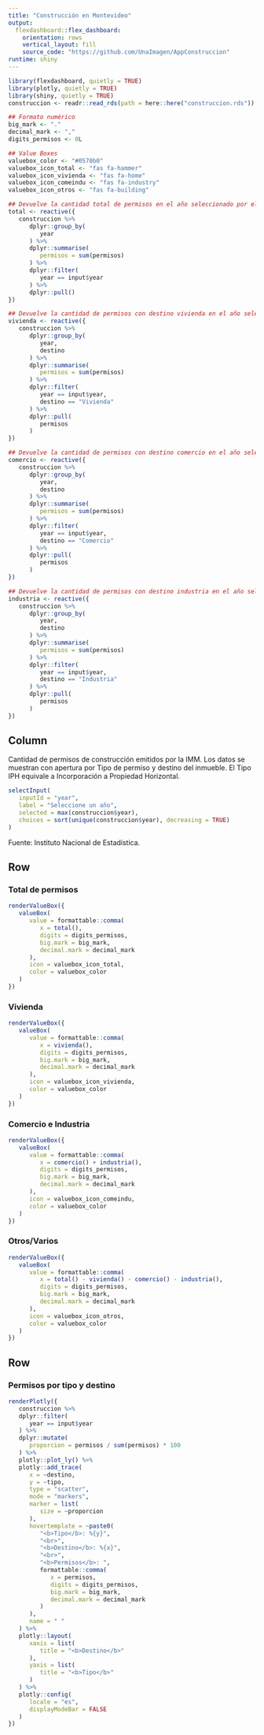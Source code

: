 ```yaml
---
title: "Construcción en Montevideo"
output: 
  flexdashboard::flex_dashboard:
    orientation: rows
    vertical_layout: fill
    source_code: "https://github.com/UnaImagen/AppConstruccion"
runtime: shiny
---
```


<link rel="stylesheet" href="https://use.fontawesome.com/releases/v5.6.0/css/all.css">

```r
library(flexdashboard, quietly = TRUE)
library(plotly, quietly = TRUE)
library(shiny, quietly = TRUE)
construccion <- readr::read_rds(path = here::here("construccion.rds"))
```

```r
## Formato numérico
big_mark <- "."
decimal_mark <- ","
digits_permisos <- 0L

## Value Boxes
valuebox_color <- "#0570b0"
valuebox_icon_total <- "fas fa-hammer"
valuebox_icon_vivienda <- "fas fa-home"
valuebox_icon_comeindu <- "fas fa-industry"
valuebox_icon_otros <- "fas fa-building"
```

```r
## Devuelve la cantidad total de permisos en el año seleccionado por el usuario
total <- reactive({
   construccion %>% 
      dplyr::group_by(
         year
      ) %>% 
      dplyr::summarise(
         permisos = sum(permisos)
      ) %>% 
      dplyr::filter(
         year == input$year
      ) %>% 
      dplyr::pull()
})

## Devuelve la cantidad de permisos con destino vivienda en el año seleccionado por el usuario
vivienda <- reactive({
   construccion %>% 
      dplyr::group_by(
         year,
         destino
      ) %>% 
      dplyr::summarise(
         permisos = sum(permisos)
      ) %>% 
      dplyr::filter(
         year == input$year,
         destino == "Vivienda"
      ) %>% 
      dplyr::pull(
         permisos
      )
})

## Devuelve la cantidad de permisos con destino comercio en el año seleccionado por el usuario
comercio <- reactive({
   construccion %>% 
      dplyr::group_by(
         year,
         destino
      ) %>% 
      dplyr::summarise(
         permisos = sum(permisos)
      ) %>% 
      dplyr::filter(
         year == input$year,
         destino == "Comercio"
      ) %>% 
      dplyr::pull(
         permisos
      )
})

## Devuelve la cantidad de permisos con destino industria en el año seleccionado por el usuario
industria <- reactive({
   construccion %>% 
      dplyr::group_by(
         year,
         destino
      ) %>% 
      dplyr::summarise(
         permisos = sum(permisos)
      ) %>% 
      dplyr::filter(
         year == input$year,
         destino == "Industria"
      ) %>% 
      dplyr::pull(
         permisos
      )
})

```

Column {.sidebar}
-----------------------------------------------------------------------

Cantidad de permisos de construcción emitidos por la IMM. Los datos se muestran con apertura por Tipo de permiso y destino del inmueble. El Tipo IPH equivale a Incorporación a Propiedad Horizontal.

```r
selectInput(
   inputId = "year",
   label = "Seleccione un año",
   selected = max(construccion$year),
   choices = sort(unique(construccion$year), decreasing = TRUE)
)
```

Fuente: Instituto Nacional de Estadística.

Row {data-width=100}
-----------------------------------------------------------------------

### Total de permisos

```r
renderValueBox({
   valueBox(
      value = formattable::comma(
         x = total(),
         digits = digits_permisos,
         big.mark = big_mark,
         decimal.mark = decimal_mark
      ),
      icon = valuebox_icon_total,
      color = valuebox_color
   )
})
```

### Vivienda

```r
renderValueBox({
   valueBox(
      value = formattable::comma(
         x = vivienda(),
         digits = digits_permisos,
         big.mark = big_mark,
         decimal.mark = decimal_mark
      ),
      icon = valuebox_icon_vivienda,
      color = valuebox_color
   )
})
```

### Comercio e Industria

```r
renderValueBox({
   valueBox(
      value = formattable::comma(
         x = comercio() + industria(),
         digits = digits_permisos,
         big.mark = big_mark,
         decimal.mark = decimal_mark
      ),
      icon = valuebox_icon_comeindu,
      color = valuebox_color
   )
})
```

### Otros/Varios

```r
renderValueBox({
   valueBox(
      value = formattable::comma(
         x = total() - vivienda() - comercio() - industria(),
         digits = digits_permisos,
         big.mark = big_mark,
         decimal.mark = decimal_mark
      ),
      icon = valuebox_icon_otros,
      color = valuebox_color
   )
})
```

Row {data-width=450}
-----------------------------------------------------------------------

### Permisos por tipo y destino

```r
renderPlotly({
   construccion %>% 
   dplyr::filter(
      year == input$year
   ) %>% 
   dplyr::mutate(
      proporcion = permisos / sum(permisos) * 100
   ) %>% 
   plotly::plot_ly() %>% 
   plotly::add_trace(
      x = ~destino,
      y = ~tipo,
      type = "scatter",
      mode = "markers",
      marker = list(
         size = ~proporcion
      ),
      hovertemplate = ~paste0(
         "<b>Tipo</b>: %{y}",
         "<br>",
         "<b>Destino</b>: %{x}",
         "<br>",
         "<b>Permisos</b>: ",
         formattable::comma(
            x = permisos,
            digits = digits_permisos,
            big.mark = big_mark,
            decimal.mark = decimal_mark
         )
      ),
      name = " "
   ) %>% 
   plotly::layout(
      xaxis = list(
         title = "<b>Destino</b>"
      ),
      yaxis = list(
         title = "<b>Tipo</b>"
      )
   ) %>% 
   plotly::config(
      locale = "es",
      displayModeBar = FALSE
   )
})
```
